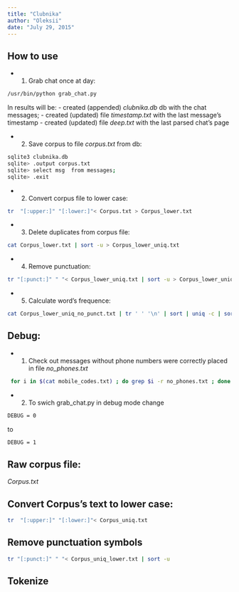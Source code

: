 ```yaml
---
title: "Clubnika"
author: "Oleksii"
date: "July 29, 2015"
---
```

## How to use
* 1. Grab chat once at day:
```sh
/usr/bin/python grab_chat.py
```
In results will be:
  - created (appended) *clubnika.db* db with the chat messages;
  - created (updated) file *timestamp.txt* with the last message's timestamp
  - created (updated) file *deep.txt* with the last parsed chat's page

* 2. Save corpus to file *corpus.txt* from db:
```sh
sqlite3 clubnika.db
sqlite> .output corpus.txt
sqlite> select msg  from messages;
sqlite> .exit
```

* 2. Convert corpus file to lower case:
```sh
tr  "[:upper:]" "[:lower:]"< Corpus.txt > Corpus_lower.txt
```

* 3. Delete duplicates from corpus file:
```sh
cat Corpus_lower.txt | sort -u > Corpus_lower_uniq.txt
```

* 4. Remove punctuation:
```sh
tr "[:punct:]" " "< Corpus_lower_uniq.txt | sort -u > Corpus_lower_uniq_no_punct.txt
```

* 5. Calculate word's frequence:
```sh
cat Corpus_lower_uniq_no_punct.txt | tr ' ' '\n' | sort | uniq -c | sort -nr | head -20
```


## Debug: 
* 1. Check out messages without phone numbers were correctly placed in file *no_phones.txt*
```sh
 for i in $(cat mobile_codes.txt) ; do grep $i -r no_phones.txt ; done > del.txt
```
* 2. To swich grab_chat.py in debug mode change 
```sh
DEBUG = 0
```
to 
```sh
DEBUG = 1
```
## Raw corpus file:  
*Corpus.txt*

## Convert Corpus's text to lower case:
```sh
tr  "[:upper:]" "[:lower:]"< Corpus_uniq.txt
```

## Remove punctuation symbols
```sh
tr "[:punct:]" " "< Corpus_uniq_lower.txt | sort -u
```

## Tokenize
```sh

```
